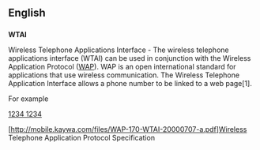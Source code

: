 ==English==

==={{initialism}}===
'''WTAI'''

Wireless Telephone Applications Interface - The wireless telephone applications interface (WTAI) can be used in conjunction with the Wireless Application Protocol ([[WAP]]).  WAP is an open international standard for applications that use wireless communication.  The Wireless Telephone Application Interface allows a phone number to be linked to a web page[1].  

For example

<a href="wtai://wp/mc;1234 1234">1234 1234</a>

[http://mobile.kaywa.com/files/WAP-170-WTAI-20000707-a.pdf]Wireless Telephone Application Protocol Specification
